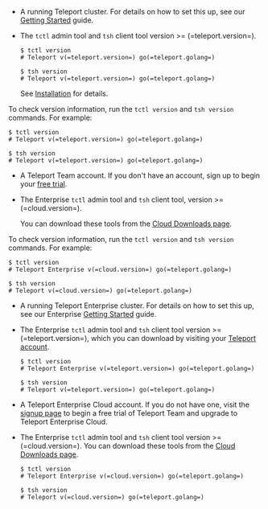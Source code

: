 <Tabs>
<TabItem scope={["oss"]} label="Teleport Community Edition">

- A running Teleport cluster. For details on how to set this up, see our
  [Getting Started](../index.mdx) guide.

- The `tctl` admin tool and `tsh` client tool version >= (=teleport.version=).

  ```code
  $ tctl version
  # Teleport v(=teleport.version=) go(=teleport.golang=)

  $ tsh version
  # Teleport v(=teleport.version=) go(=teleport.golang=)
  ```

  See [Installation](../installation.mdx) for details.

To check version information, run the `tctl version` and `tsh version` commands.
For example:

```code
$ tctl version
# Teleport v(=teleport.version=) go(=teleport.golang=)
  
$ tsh version
# Teleport v(=teleport.version=) go(=teleport.golang=)
```


</TabItem>
<TabItem scope="team" label="Teleport Team">

- A Teleport Team account. If you don't have an account, sign 
up to begin your [free trial](https://goteleport.com/signup/).

- The Enterprise `tctl` admin tool and `tsh` client tool, version >= (=cloud.version=).

  You can download these tools from the [Cloud Downloads page](../choose-an-edition/teleport-cloud/downloads.mdx).

To check version information, run the `tctl version` and `tsh version` commands.
For example:

```code
$ tctl version
# Teleport Enterprise v(=cloud.version=) go(=teleport.golang=)
  
$ tsh version
# Teleport v(=cloud.version=) go(=teleport.golang=)
```

</TabItem>
<TabItem
  scope={["enterprise"]} label="Teleport Enterprise">

- A running Teleport Enterprise cluster. For details on how to set this up, see our Enterprise
  [Getting Started](../choose-an-edition/teleport-enterprise/introduction.mdx) guide.

- The Enterprise `tctl` admin tool and `tsh` client tool version >=
  (=teleport.version=), which you can download by visiting your [Teleport
  account](https://teleport.sh).

  ```code
  $ tctl version
  # Teleport Enterprise v(=teleport.version=) go(=teleport.golang=)
  
  $ tsh version
  # Teleport v(=teleport.version=) go(=teleport.golang=)
  ```

</TabItem>
<TabItem scope={["cloud"]}
  label="Teleport Enterprise Cloud">

- A Teleport Enterprise Cloud account. If you do not have one, visit the [signup
  page](https://goteleport.com/signup/) to begin a free trial of Teleport Team
  and upgrade to Teleport Enterprise Cloud. 

- The Enterprise `tctl` admin tool and `tsh` client tool version >= (=cloud.version=).
  You can download these tools from the [Cloud Downloads page](../choose-an-edition/teleport-cloud/downloads.mdx).

  ```code
  $ tctl version
  # Teleport Enterprise v(=cloud.version=) go(=teleport.golang=)
  
  $ tsh version
  # Teleport v(=cloud.version=) go(=teleport.golang=)
  ```

</TabItem>
</Tabs>
